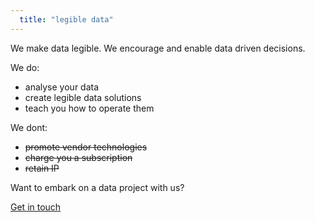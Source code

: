 ```yaml
---
  title: "legible data"
---
```

  
  We make data legible. We encourage and enable data driven decisions.
  
  We do:
  
  * analyse your data
  * create legible data solutions
  * teach you how to operate them
    
  We dont:
  
  * ~~promote vendor technologies~~
  * ~~charge you a subscription~~
  * ~~retain IP~~
    
  Want to embark on a data project with us?
  
  [Get in touch](mailto:roman@legibledata.org,duncan@legibledata.org)